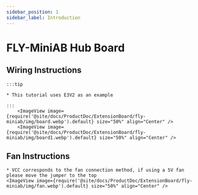 ```yaml
---
sidebar_position: 1
sidebar_label: Introduction
---
```


# FLY-MiniAB Hub Board

## Wiring Instructions

    :::tip

    * This tutorial uses E3V2 as an example

    :::
        <ImageView image={require('@site/docs/ProductDoc/ExtensionBoard/fly-miniab/img/board.webp').default} size="50%" align="Center" />
        <ImageView image={require('@site/docs/ProductDoc/ExtensionBoard/fly-miniab/img/board1.webp').default} size="50%" align="Center" />

## Fan Instructions
    * VCC corresponds to the fan connection method, if using a 5V fan please move the jumper to the top 
    <ImageView image={require('@site/docs/ProductDoc/ExtensionBoard/fly-miniab/img/fan.webp').default} size="50%" align="Center" />